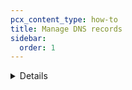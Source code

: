 ```yaml
---
pcx_content_type: how-to
title: Manage DNS records
sidebar:
  order: 1
---
```



<Render file="dns-scan-intro" />

<Details header="When the quick scan is not automatically invoked">
<Render file="dns-scan-note" />
</ Details>

<Render file="dns-scan-procedure" />

If you want more control over which DNS records are imported and how, [import a zone file](/dns/manage-dns-records/how-to/import-and-export/#import-records).

:::note

If your domain is added to Cloudflare by a hosting partner, manage your DNS records via the hosting partner.

:::

## Create DNS records

<Tabs syncKey="dashPlusAPI"> <TabItem label="Dashboard">

To create a DNS record in the dashboard:

1. Log in to the [Cloudflare dashboard](https://dash.cloudflare.com/login) and select an account and domain.
2. Go to **DNS** > **Records**.
3. Select **Add record**.
4. Choose a record [**Type**](/dns/manage-dns-records/reference/dns-record-types/).
5. Complete the required fields, which vary per record. Particularly important fields (for some records) include:
   - **Proxy status**: For `A`, `AAAA`, and `CNAME` records, decide whether hostname traffic is <GlossaryTooltip term="proxy status" link="/dns/manage-dns-records/reference/proxied-dns-records/">proxied through Cloudflare</GlossaryTooltip>.
   - **TTL**: Short for [_Time to Live_](/dns/manage-dns-records/reference/ttl/), this field controls how long each record is valid and — as a result — how long it takes for record updates to reach your end users.
   - **Comment** and **Tag**: [Record attributes](/dns/manage-dns-records/reference/record-attributes/) meant for your reference.
6. Select **Save**.

</TabItem>

<TabItem label="API">

To create records with the API, use a [POST request](/api/operations/dns-records-for-a-zone-create-dns-record). For field definitions, select a record type under the request body specification.

For specific API examples, refer to [DNS record types](/dns/manage-dns-records/reference/dns-record-types/).

</TabItem> </Tabs>

---

## Edit DNS records

<Tabs syncKey="dashPlusAPI"> <TabItem label="Dashboard">

To edit DNS records in the dashboard:

1. Log in to the [Cloudflare dashboard](https://dash.cloudflare.com/login) and select an account and domain.
2. Go to **DNS** > **Records**.
3. On a specific record, select **Edit**.
4. Make any necessary changes.
5. Select **Save**.

</TabItem>

<TabItem label="API">

To update part of a record with the API, use a [PATCH request](/api/operations/dns-records-for-a-zone-patch-dns-record). If you want to overwrite the entire existing record, use a [PUT request](/api/operations/dns-records-for-a-zone-update-dns-record).

</TabItem> </Tabs>

---

## Delete DNS records

<Tabs syncKey="dashPlusAPI"> <TabItem label="Dashboard">

To delete DNS records in the dashboard:

1. Log in to the [Cloudflare dashboard](https://dash.cloudflare.com/login) and select an account and domain.
2. Go to **DNS** > **Records**.
3. On a specific record, select **Edit**.
4. Select **Delete**.
5. Select **Delete** again to confirm.

</TabItem>

<TabItem label="API">

To delete records with the API, use a [DELETE request](/api/operations/dns-records-for-a-zone-delete-dns-record).

</TabItem> </Tabs>

---

## Batch record changes

For guidance on how to apply several changes to your zone records in just one action, refer to [Batch record changes](/dns/manage-dns-records/how-to/batch-record-changes/).
